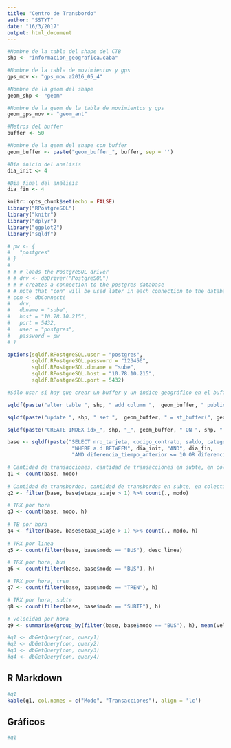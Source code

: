```yaml
---
title: "Centro de Transbordo"
author: "SSTYT"
date: "16/3/2017"
output: html_document
---
```

```r
#Nombre de la tabla del shape del CTB
shp <- "informacion_geografica.caba"

#Nombre de la tabla de movimientos y gps
gps_mov <- "gps_mov.a2016_05_4"

#Nombre de la geom del shape
geom_shp <- "geom"

#Nombre de la geom de la tabla de movimientos y gps
geom_gps_mov <- "geom_ant"

#Metros del buffer
buffer <- 50

#Nombre de la geom del shape con buffer
geom_buffer <- paste("geom_buffer_", buffer, sep = '')

#Día inicio del analisis
dia_init <- 4

#Dia final del análisis
dia_fin <- 4

```

```r
knitr::opts_chunk$set(echo = FALSE)
library("RPostgreSQL")
library("knitr")
library("dplyr")
library("ggplot2")
library("sqldf")
```

```r
# pw <- {
#   "postgres"
# }
# 
# # # loads the PostgreSQL driver
# # drv <- dbDriver("PostgreSQL")
# # # creates a connection to the postgres database
# # note that "con" will be used later in each connection to the database
# con <- dbConnect(
#   drv,
#   dbname = "sube",
#   host = "10.78.10.215",
#   port = 5432,
#   user = "postgres",
#   password = pw
# )

options(sqldf.RPostgreSQL.user = "postgres",
        sqldf.RPostgreSQL.password = "123456",
        sqldf.RPostgreSQL.dbname = "sube",
        sqldf.RPostgreSQL.host = "10.78.10.215",
        sqldf.RPostgreSQL.port = 5432)


```

```r
#Sólo usar si hay que crear un buffer y un índice geográfico en el buffer

sqldf(paste("alter table ", shp, " add column ",  geom_buffer, " public.geometry ;", sep = ''   ), drv = "PostgreSQL")

sqldf(paste("update ", shp, " set ",  geom_buffer, " = st_buffer(", geom_shp, "::geography, ", buffer, " )::geometry ;", sep = ''   ), drv = "PostgreSQL", sep = '')

sqldf(paste("CREATE INDEX idx_", shp, "_", geom_buffer, " ON ", shp, " USING gist (", geom_buffer, ")", sep = ''   ), drv = "PostgreSQL", sep = '')
```

```r
base <- sqldf(paste("SELECT nro_tarjeta, codigo_contrato, saldo, categoria, modo, desc_linea, interno ,nro_viaje, etapa_viaje, d, h, velocity_anterior, velocity_siguiente, a.geom_ant FROM", gps_mov," a,", shp, "b",
                     "WHERE a.d BETWEEN", dia_init, "AND", dia_fin,
                     "AND diferencia_tiempo_anterior <= 10 OR diferencia_tiempo_siguiente <= 10 AND a.geom_ant && b.geom AND ST_DISTANCE(a.geom_ant,b.geom) = 0 ;"), drv = "PostgreSQL")
```

```r

# Cantidad de transacciones, cantidad de transacciones en subte, en colectivo y tren
q1 <- count(base, modo)
  
# Cantidad de transbordos, cantidad de transbordos en subte, en colectivo y en tren
q2 <- filter(base, base$etapa_viaje > 1) %>% count(., modo)

# TRX por hora
q3 <- count(base, modo, h) 
  
# TB por hora
q4 <- filter(base, base$etapa_viaje > 1) %>% count(., modo, h) 
  
# TRX por linea
q5 <- count(filter(base, base$modo == "BUS"), desc_linea)

# TRX por hora, bus
q6 <- count(filter(base, base$modo == "BUS"), h)

# TRX por hora, tren
q7 <- count(filter(base, base$modo == "TREN"), h)

# TRX por hora, subte
q8 <- count(filter(base, base$modo == "SUBTE"), h)

# velocidad por hora
q9 <- summarise(group_by(filter(base, base$modo == "BUS"), h), mean(velocity_anterior))

```

```r
#q1 <- dbGetQuery(con, query1)
#q2 <- dbGetQuery(con, query2)
#q3 <- dbGetQuery(con, query3)
#q4 <- dbGetQuery(con, query4)

```

## R Markdown
```r
#q1
kable(q1, col.names = c("Modo", "Transacciones"), align = 'lc')


```

## Gráficos
```r
#q1


```


